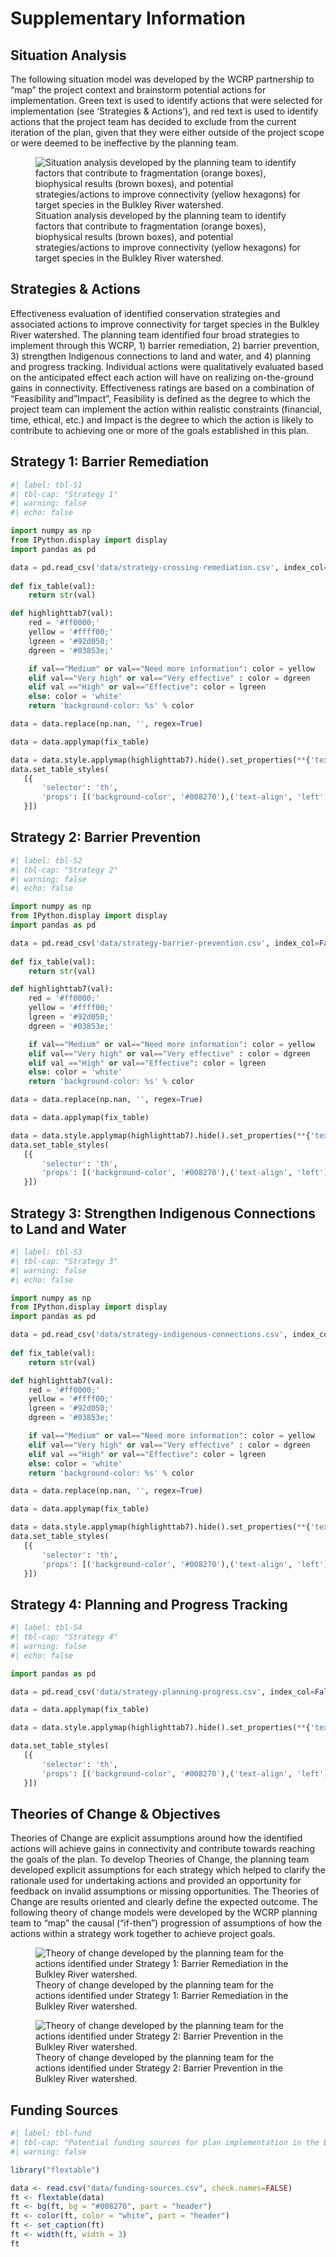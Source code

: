 <!-- # Bulkley River Watershed (Laxyip | Wedzin Kwah) Connectivity Remediation Plan: 2021 - 2031 {-} -->

# Supplementary Information {-}

## Situation Analysis {-}

The following situation model was developed by the WCRP partnership to “map” the project context and brainstorm potential actions for implementation. Green text is used to identify actions that were selected for implementation (see 'Strategies & Actions'), and red text is used to identify actions that the project team has decided to exclude from the current iteration of the plan, given that they were either outside of the project scope or were deemed to be ineffective by the planning team. 

![Situation analysis developed by the planning team to identify factors that contribute to fragmentation (orange boxes), biophysical results (brown boxes), and potential strategies/actions to improve connectivity (yellow hexagons) for target species in the Bulkley River watershed.](images/situation-analysis-bulk.png){#fig-sitan}

## Strategies & Actions {-}

Effectiveness evaluation of identified conservation strategies and associated actions to improve connectivity for target species in the Bulkley River watershed. The planning team identified four broad strategies to implement through this WCRP, 1) barrier remediation, 2) barrier prevention, 3) strengthen Indigenous connections to land and water, and 4) planning and progress tracking. Individual actions were qualitatively evaluated based on the anticipated effect each action will have on realizing on-the-ground gains in connectivity. Effectiveness ratings are based on a combination of "Feasibility and "Impact", Feasibility is defined as the degree to which the project team can implement the action within realistic constraints (financial, time, ethical, etc.) and Impact is the degree to which the action is likely to contribute to achieving one or more of the goals established in this plan.

## Strategy 1: Barrier Remediation {-}
`{\tiny`{=latex}
```python
#| label: tbl-S1
#| tbl-cap: "Strategy 1"
#| warning: false
#| echo: false

import numpy as np
from IPython.display import display
import pandas as pd

data = pd.read_csv('data/strategy-crossing-remediation.csv', index_col=False, skip_blank_lines=False )
 
def fix_table(val):
    return str(val)

def highlighttab7(val):
    red = '#ff0000;'
    yellow = '#ffff00;'
    lgreen = '#92d050;'
    dgreen = '#03853e;'

    if val=="Medium" or val=="Need more information": color = yellow
    elif val=="Very high" or val=="Very effective" : color = dgreen
    elif val =="High" or val=="Effective": color = lgreen
    else: color = 'white'
    return 'background-color: %s' % color

data = data.replace(np.nan, '', regex=True)

data = data.applymap(fix_table)

data = data.style.applymap(highlighttab7).hide().set_properties(**{'text-align': 'left'})
data.set_table_styles(
   [{
       'selector': 'th',
       'props': [('background-color', '#008270'),('text-align', 'left')]
   }])

```
`}`{=latex}

## Strategy 2: Barrier Prevention {-}

`{\tiny`{=latex}
```python
#| label: tbl-S2
#| tbl-cap: "Strategy 2"
#| warning: false
#| echo: false

import numpy as np
from IPython.display import display
import pandas as pd

data = pd.read_csv('data/strategy-barrier-prevention.csv', index_col=False, skip_blank_lines=False )
 
def fix_table(val):
    return str(val)

def highlighttab7(val):
    red = '#ff0000;'
    yellow = '#ffff00;'
    lgreen = '#92d050;'
    dgreen = '#03853e;'

    if val=="Medium" or val=="Need more information": color = yellow
    elif val=="Very high" or val=="Very effective" : color = dgreen
    elif val =="High" or val=="Effective": color = lgreen
    else: color = 'white'
    return 'background-color: %s' % color

data = data.replace(np.nan, '', regex=True)

data = data.applymap(fix_table)

data = data.style.applymap(highlighttab7).hide().set_properties(**{'text-align': 'left'})
data.set_table_styles(
   [{
       'selector': 'th',
       'props': [('background-color', '#008270'),('text-align', 'left')]
   }])

```
`}`{=latex}

## Strategy 3: Strengthen Indigenous Connections to Land and Water {-}

`{\tiny`{=latex}
```python
#| label: tbl-S3
#| tbl-cap: "Strategy 3"
#| warning: false
#| echo: false

import numpy as np
from IPython.display import display
import pandas as pd

data = pd.read_csv('data/strategy-indigenous-connections.csv', index_col=False, skip_blank_lines=False )
 
def fix_table(val):
    return str(val)

def highlighttab7(val):
    red = '#ff0000;'
    yellow = '#ffff00;'
    lgreen = '#92d050;'
    dgreen = '#03853e;'

    if val=="Medium" or val=="Need more information": color = yellow
    elif val=="Very high" or val=="Very effective" : color = dgreen
    elif val =="High" or val=="Effective": color = lgreen
    else: color = 'white'
    return 'background-color: %s' % color

data = data.replace(np.nan, '', regex=True)

data = data.applymap(fix_table)

data = data.style.applymap(highlighttab7).hide().set_properties(**{'text-align': 'left'})
data.set_table_styles(
   [{
       'selector': 'th',
       'props': [('background-color', '#008270'),('text-align', 'left')]
   }])

```
`}`{=latex}

## Strategy 4: Planning and Progress Tracking {-}

`{\tiny`{=latex}
```python
#| label: tbl-S4
#| tbl-cap: "Strategy 4"
#| warning: false
#| echo: false

import pandas as pd

data = pd.read_csv('data/strategy-planning-progress.csv', index_col=False)

data = data.applymap(fix_table)

data = data.style.applymap(highlighttab7).hide().set_properties(**{'text-align': 'left'})

data.set_table_styles(
   [{
       'selector': 'th',
       'props': [('background-color', '#008270'),('text-align', 'left')]
   }])

```
`}`{=latex}

## Theories of Change & Objectives {-}

Theories of Change are explicit assumptions around how the identified actions will achieve gains in connectivity and contribute towards reaching the goals of the plan. To develop Theories of Change, the planning team developed explicit assumptions for each strategy which helped to clarify the rationale used for undertaking actions and provided an opportunity for feedback on invalid assumptions or missing opportunities. The Theories of Change are results oriented and clearly define the expected outcome. The following theory of change models were developed by the WCRP planning team to “map” the causal (“if-then”) progression of assumptions of how the actions within a strategy work together to achieve project goals. 

![Theory of change developed by the planning team for the actions identified under Strategy 1: Barrier Remediation in the Bulkley River watershed.](images/flowchart-crossing-rem-bulk.png){#fig-stra1}

![Theory of change developed by the planning team for the actions identified under Strategy 2: Barrier Prevention in the Bulkley River watershed.](images/flowchart-lat-bar-rem-bulk.png){#fig-stra2}


## Funding Sources {-}
```r
#| label: tbl-fund
#| tbl-cap: "Potential funding sources for plan implementation in the Bulkley River watershed. The Canadian Wildlife Federation and the planning team can coordinate proposal submission through these sources."
#| warning: false

library("flextable")

data <- read.csv("data/funding-sources.csv", check.names=FALSE)
ft <- flextable(data)
ft <- bg(ft, bg = "#008270", part = "header")
ft <- color(ft, color = "white", part = "header")
ft <- set_caption(ft)
ft <- width(ft, width = 3)
ft 
```
